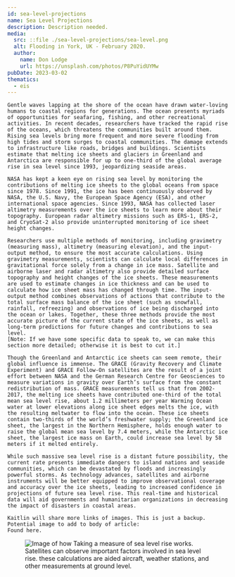 ```yaml
---
id: sea-level-projections
name: Sea Level Projections
description: Description needed.
media:
  src: ::file ./sea-level-projections/sea-level.png
  alt: Flooding in York, UK - February 2020.
  author:
    name: Don Lodge
    url: https://unsplash.com/photos/P8PuYidUYMw
pubDate: 2023-03-02
thematics:
  - eis
---
```

<Block>
  <Prose>

    Gentle waves lapping at the shore of the ocean have drawn water-loving humans to coastal regions for generations. The ocean presents myriads of opportunities for seafaring, fishing, and other recreational activities. In recent decades, researchers have tracked the rapid rise of the oceans, which threatens the communities built around them. Rising sea levels bring more frequent and more severe flooding from high tides and storm surges to coastal communities. The damage extends to infrastructure like roads, bridges and buildings. Scientists estimate that melting ice sheets and glaciers in Greenland and Antarctica are responsible for up to one-third of the global average rise in sea level since 1993, jeopardizing seaside areas.     

    NASA has kept a keen eye on rising sea level by monitoring the contributions of melting ice sheets to the global oceans from space since 1978. Since 1991, the ice has been continuously observed by NASA, the U.S. Navy, the European Space Agency (ESA), and other international space agencies. Since 1993, NASA has collected laser altimetry measurements over the ice sheets to learn more about their topography. European radar altimetry missions such as ERS-1, ERS-2, and CryoSat-2 also provide uninterrupted monitoring of ice sheet height changes.

    Researchers use multiple methods of monitoring, including gravimetry (measuring mass), altimetry (measuring elevation), and the input-output method, to ensure the most accurate calculations. Using gravimetry measurements, scientists can calculate local differences in gravitational force solely from a change in ice mass. Satellite and airborne laser and radar altimetry also provide detailed surface topography and height changes of the ice sheets. These measurements are used to estimate changes in ice thickness and can be used to calculate how ice sheet mass has changed through time. The input-output method combines observations of actions that contribute to the total surface mass balance of the ice sheet (such as snowfall, rainfall, refreezing) and observations of ice being discharged into the ocean or lakes. Together, these three methods provide the most accurate picture of the current state of the ice sheets, as well as long-term predictions for future changes and contributions to sea level.
    [Note: If we have some specific data to speak to, we can make this section more detailed; otherwise it is best to cut it.]

    Though the Greenland and Antarctic ice sheets can seem remote, their global influence is immense. The GRACE (Gravity Recovery and Climate Experiment) and GRACE Follow-On satellites are the result of a joint effort between NASA and the German Research Centre for Geosciences to measure variations in gravity over Earth’s surface from the constant redistribution of mass. GRACE measurements tell us that from 2002-2017, the melting ice sheets have contributed one-third of the total mean sea level rise, about 1.2 millimeters per year Warming Ocean water at lower elevations along ice sheet edges melts the ice, with the resulting meltwater to flow into the ocean. These ice sheets contain two-thirds of the world’s freshwater supply; the Greenland ice sheet, the largest in the Northern Hemisphere, holds enough water to raise the global mean sea level by 7.4 meters, while the Antarctic ice sheet, the largest ice mass on Earth, could increase sea level by 58 meters if it melted entirely. 

    While such massive sea level rise is a distant future possibility, the current rate presents immediate dangers to island nations and seaside communities, which can be devastated by floods and increasingly powerful storms. As technology advances, satellites and airborne instruments will be better equipped to improve observational coverage and accuracy over the ice sheets, leading to increased confidence in projections of future sea level rise. This real-time and historical data will aid governments and humanitarian organizations in decreasing the impact of disasters in coastal areas. 

    Kaitlin will share more links of images. This is just a backup.
    Potential image to add to body of article:
    Found here.
  </Prose>
</Block>

<Block>
  <Figure>
    <Image 
      src={new URL('./sea-level-projections/sea-level.png', import.meta.url).href}
      alt='Image of how Taking a measure of sea level rise works. Satellites can observe important factors involved in sea level rise. these calculations are aided aircraft, weather stations, and other measurements at ground level. '
      />
  </Figure>
</Block>